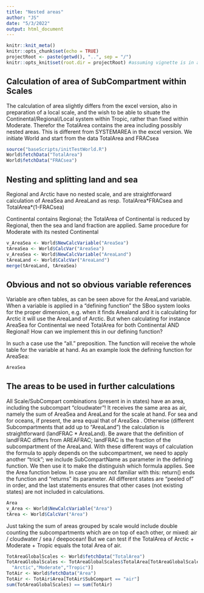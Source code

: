 ```yaml
---
title: "Nested areas"
author: "JS"
date: "5/3/2022"
output: html_document
---
```


```r
knitr::knit_meta()
knitr::opts_chunk$set(echo = TRUE)
projectRoot <- paste(getwd(), "..", sep = "/")
knitr::opts_knit$set(root.dir = projectRoot) #assuming vignette is in a direct subfolder of the project
```

## Calculation of area of SubCompartment within Scales

The calculation of area slightly differs from the excel version, also in preparation of a local scale, and the wish to be able to situate the Continental/Regional/Local system within Tropic, rather than fixed within Moderate. Therefor the TotalArea contains the area including possibly nested areas. This is different from SYSTEMAREA in the excel version. We initiate World and start from the data TotalArea and FRACsea

```r
source("baseScripts/initTestWorld.R")
World$fetchData("TotalArea")
World$fetchData("FRACsea")

```

## Nesting and splitting land and sea

Regional and Arctic have no nested scale, and are straightforward calculation of AreaSea and AreaLand as resp. TotalArea\*FRACsea and TotalArea\*(1-FRACsea)

Continental contains Regional; the TotalArea of Continental is reduced by Regional, then the sea and land fraction are applied. Same procedure for Moderate with its nested Continental

```r
v_AreaSea <- World$NewCalcVariable("AreaSea")
tAreaSea <- World$CalcVar("AreaSea")
v_AreaSea <- World$NewCalcVariable("AreaLand")
tAreaLand <- World$CalcVar("AreaLand")
merge(tAreaLand, tAreaSea)
```

## Obvious and not so obvious variable references

Variable are often tables, as can be seen above for the AreaLand variable. When a variable is applied in a "defining function" the SBoo system looks for the proper dimension, e.g. when it finds Arealand and it is calculating for Arctic it will use the AreaLand of Arctic. But when calculating for instance AreaSea for Continental we need TotalArea for both Continental AND Regional! How can we implement this in our defining function?

In such a case use the "all." preposition. The function will receive the whole table for the variable at hand. As an example look the defining function for AreaSea:

```r
AreaSea
```

## The areas to be used in further calculations

All Scale/SubCompart combinations (present in in states) have an area, including the subcompart "cloudwater"! It receives the same area as air, namely the sum of AreaSea and AreaLand for the scale at hand. For sea and for oceans, if present, the area equal that of AreaSea . Otherwise (different Subcompartments that add up to "AreaLand") the calculation is straightforward (landFRAC \* AreaLand). Be aware that the definition of landFRAC differs from AREAFRAC; landFRAC is the fraction of the subcompartment of the AreaLand. With these different ways of calculation the formula to apply depends on the subcompartment, we need to apply another "trick"; we include SubCompartName as parameter in the defining function. We then use it to make the distinguish which formula applies. See the Area function below. In case you are not familiar with this: return() ends the function and "returns" its parameter. All different states are "peeled of" in order, and the last statements ensures that other cases (not existing states) are not included in calculations.

```r
Area
v_Area <- World$NewCalcVariable("Area")
tArea <- World$CalcVar("Area")
```

Just taking the sum of areas grouped by scale would include double counting the subcompartments which are on top of each other, or mixed: air / cloudwater / sea / deepocean! But we can test if the TotalArea of Arctic + Moderate + Tropic equals the total Area of air.

```r
TotAreaGlobalScales <- World$fetchData("TotalArea")
TotAreaGlobalScales <- TotAreaGlobalScales$TotalArea[TotAreaGlobalScales$Scale %in% c(
  "Arctic","Moderate","Tropic")]
TotAir <- World$fetchData("Area")
TotAir <- TotAir$Area[TotAir$SubCompart == "air"]
sum(TotAreaGlobalScales) == sum(TotAir)
```
